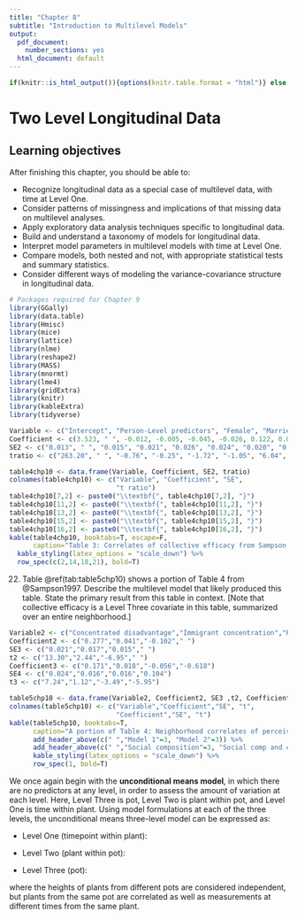 ```yaml
---
title: "Chapter 8"
subtitle: "Introduction to Multilevel Models"
output:
  pdf_document:
    number_sections: yes
  html_document: default
---
```


```r
if(knitr::is_html_output()){options(knitr.table.format = "html")} else {options(knitr.table.format = "latex")}
```

# Two Level Longitudinal Data {#ch-lon}

## Learning objectives

  After finishing this chapter, you should be able to:

- Recognize longitudinal data as a special case of multilevel data, with time at Level One.
- Consider patterns of missingness and implications of that missing data on multilevel analyses.
- Apply exploratory data analysis techniques specific to longitudinal data.
- Build and understand a taxonomy of models for longitudinal data.
- Interpret model parameters in multilevel models with time at Level One.
- Compare models, both nested and not, with appropriate statistical tests and summary statistics.
- Consider different ways of modeling the variance-covariance structure in longitudinal data.

```r
# Packages required for Chapter 9
library(GGally)
library(data.table)
library(Hmisc)
library(mice)
library(lattice)
library(nlme)
library(reshape2)
library(MASS)
library(mnormt)
library(lme4)
library(gridExtra) 
library(knitr)
library(kableExtra)
library(tidyverse)
```

```r
Variable <- c("Intercept", "Person-Level predictors", "Female", "Married", "Separated or divorced", "Single", "Homeowner", "Latino", "Black", "Mobility", "Age", "Years in neighborhood", "SES", "Neighborhood-level predictors", "Concentrated disadvantage", "Immigrant concentration", "Residential stability", "Variance Components", "Within neighborhoods", "Between neighborhoods", "Percent of variance explained", "Within neighborhoods", "Between neighborhoods")
Coefficient <- c(3.523, " ", -0.012, -0.005, -0.045, -0.026, 0.122, 0.042, -0.029, -0.025, 0.0021, 0.0006, 0.035," ", -0.172, -0.037, 0.074, " ", 0.320, 0.026, " ", 3.2, 70.3)
SE2 <- c("0.013", " ", "0.015", "0.021", "0.026", "0.024", "0.020", "0.028", "0.030", "0.007", "0.0006", "0.0008", "0.008", " ", "0.016", "0.014", "0.013", " ", " ", " ", " ", " ", " ")
tratio <- c("263.20", " ", "-0.76", "-0.25", "-1.72", "-1.05", "6.04", "1.52", "-0.98", "-3.71", "3.47", "0.78", "4.64", " ", "-10.74", "-2.66", "5.61", " ", " ", " ", " ", " ", " ")
```

```r
table4chp10 <- data.frame(Variable, Coefficient, SE2, tratio)
colnames(table4chp10) <- c("Variable", "Coefficient", "SE",
                           "t ratio")
table4chp10[7,2] <- paste0("\\textbf{", table4chp10[7,2], "}")
table4chp10[11,2] <- paste0("\\textbf{", table4chp10[11,2], "}")
table4chp10[13,2] <- paste0("\\textbf{", table4chp10[13,2], "}")
table4chp10[15,2] <- paste0("\\textbf{", table4chp10[15,2], "}")
table4chp10[16,2] <- paste0("\\textbf{", table4chp10[16,2], "}")
kable(table4chp10, booktabs=T, escape=F,
      caption="Table 3: Correlates of collective efficacy from Sampson (1997)") %>%
  kable_styling(latex_options = "scale_down") %>%
  row_spec(c(2,14,18,21), bold=T) 
```

22. Table \@ref(tab:table5chp10) shows a portion of Table 4 from @Sampson1997. Describe the multilevel model that likely produced this table. State the primary result from this table in context. [Note that collective efficacy is a Level Three covariate in this table, summarized over an entire neighborhood.]

```r
Variable2 <- c("Concentrated disadvantage","Immigrant concentration","Residential stability","Collective efficacy")
Coefficient2 <- c("0.277","0.041","-0.102"," ")
SE3 <- c("0.021","0.017","0.015"," ")
t2 <- c("13.30","2.44","-6.95"," ")
Coefficient3 <- c("0.171","0.018","-0.056","-0.618")
SE4 <- c("0.024","0.016","0.016","0.104")
t3 <- c("7.24","1.12","-3.49","-5.95")
```

```r
table5chp10 <- data.frame(Variable2, Coefficient2, SE3 ,t2, Coefficient3, SE4, t3)
colnames(table5chp10) <- c("Variable","Coefficient","SE", "t", 
                           "Coefficient","SE", "t")
kable(table5chp10, booktabs=T, 
      caption="A portion of Table 4: Neighborhood correlates of perceived neighborhood violence from Sampson et al. (1997).") %>%
      add_header_above(c(" ","Model 1"=3, "Model 2"=3)) %>%
      add_header_above(c(" ","Social composition"=3, "Social comp and collective efficacy"=3)) %>%
      kable_styling(latex_options = "scale_down") %>%
      row_spec(1, bold=T) 

```

\begin{tiny}
\[  Cov(\textbf{Y}_{i}) = \left[
          \begin{array}{cccccc}
            Cov(\textbf{Y}_{i1}) & & & & & \\
            Cov(\textbf{Y}_{i1},\textbf{Y}_{i2}) & Cov(\textbf{Y}_{i2}) & & & & \\
            Cov(\textbf{Y}_{i1},\textbf{Y}_{i3}) & Cov(\textbf{Y}_{i2},\textbf{Y}_{i3}) & Cov(\textbf{Y}_{i3}) & & & \\
            Cov(\textbf{Y}_{i1},\textbf{Y}_{i4}) & Cov(\textbf{Y}_{i2},\textbf{Y}_{i4}) & Cov(\textbf{Y}_{i3},\textbf{Y}_{i4}) & Cov(\textbf{Y}_{i4}) & & \\
            Cov(\textbf{Y}_{i1},\textbf{Y}_{i5}) & Cov(\textbf{Y}_{i2},\textbf{Y}_{i5}) & Cov(\textbf{Y}_{i3},\textbf{Y}_{i5}) & Cov(\textbf{Y}_{i4},\textbf{Y}_{i5}) & Cov(\textbf{Y}_{i5}) & \\
            Cov(\textbf{Y}_{i1},\textbf{Y}_{i6}) & Cov(\textbf{Y}_{i2},\textbf{Y}_{i6}) & Cov(\textbf{Y}_{i3},\textbf{Y}_{i6}) & Cov(\textbf{Y}_{i4},\textbf{Y}_{i6}) & Cov(\textbf{Y}_{i5},\textbf{Y}_{i6}) & Cov(\textbf{Y}_{i6})
          \end{array} \right]. \]
\end{tiny}


We once again begin with the __unconditional means model__, in which there are no predictors at any level, in order to assess the amount of variation at each level. Here, Level Three is pot, Level Two is plant within pot, and Level One is time within plant. Using model formulations at each of the three levels, the unconditional means three-level model can be expressed as:

- Level One (timepoint within plant):

\begin{equation}
Y_{ijk} = a_{ij}+\epsilon_{ijk} \textrm{ where } \epsilon_{ijk}\sim N(0,\sigma^2)
(\#eq:initunun)
\end{equation}

- Level Two (plant within pot):

\begin{equation}
a_{ij} = a_{i}+u_{ij} \textrm{ where } u_{ij}\sim N(0,\sigma_{u}^{2})
(\#eq:initunun2)
\end{equation}

- Level Three (pot):

\begin{equation}
a_{i} = \alpha_{0}+\tilde{u}_{i} \textrm{ where } \tilde{u}_{i} \sim N(0,\sigma_{\tilde{u}}^{2})
(\#eq:initunun3)
\end{equation}

where the heights of plants from different pots are considered independent, but plants from the same pot are correlated as well as measurements at different times from the same plant.
